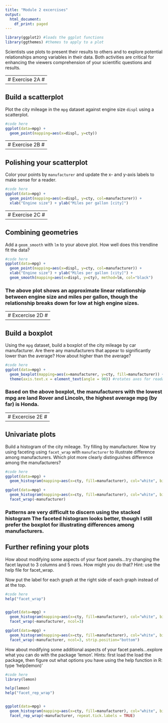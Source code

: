 ```yaml
---
title: "Module 2 excercises"
output:
  html_document:
    df_print: paged
---
```


```r
library(ggplot2) #loads the ggplot functions
library(ggthemes) #themes to apply to a plot
```

Scientists use plots to present their results to others and to explore potential relationships among variables in their data. Both activities are critical for enhancing the viewers comprehension of your scientific questions and results.


---------------
# Exercise 2A #
---------------

## Build a scatterplot

Plot the city mileage in the `mpg` dataset against engine size `displ` using a scatterplot.

```r
#code here
ggplot(data=mpg) +
  geom_point(mapping=aes(x=displ, y=cty))
```

---------------
# Exercise 2B #
---------------

## Polishing your scatterplot

Color your points by `manufacturer` and update the x- and y-axis labels to make sense for a reader. 

```r
#code here
ggplot(data=mpg) +
  geom_point(mapping=aes(x=displ, y=cty, col=manufacturer)) + 
  xlab("Engine size") + ylab("Miles per gallon [city]")
```

---------------
# Exercise 2C #
---------------

## Combining geometries

Add a `geom_smooth` with `lm` to your above plot. How well does this trendline fit the data? 
```r
#code here
ggplot(data=mpg) +
  geom_point(mapping=aes(x=displ, y=cty, col=manufacturer)) + 
  xlab("Engine size") + ylab("Miles per gallon [city]") +
  geom_smooth(mapping=aes(x=displ, y=cty), method=lm, col="black")
```

### The above plot shows an approximate linear relationship between engine size and miles per gallon, though the relationship breaks down for low at high engine sizes.

---------------
# Excercise 2D #
---------------

## Build a boxplot

Using the `mpg` dataset, build a boxplot of the city mileage by car manufacturer. Are there any manufacturers that appear to significantly lower than the average? How about higher than the average?
```r
#code here
ggplot(data=mpg) +
  geom_boxplot(mapping=aes(x=manufacturer, y=cty, fill=manufacturer)) +
  theme(axis.text.x = element_text(angle = 90)) #rotates axes for readability
```

### Based on the above boxplot, the manufacturers with the lowest mpg are land Rover and Lincoln, the highest average mpg (by far) is Honda.


----------------
# Excercise 2E #
----------------

## Univariate plots

Build a histogram of the city mileage. Try filling by manufacturer. Now try using faceting using `facet_wrap` with `manufacturer` to illustrate difference among manufacturers. Which plot more clearly distinguishes difference among the manufacturers?

```r
#code here
ggplot(data=mpg) +
  geom_histogram(mapping=aes(x=cty, fill=manufacturer), col="white", bins=10)

ggplot(data=mpg) +
  geom_histogram(mapping=aes(x=cty, fill=manufacturer), col="white", bins=10) + 
  facet_wrap(~manufacturer)
```

### Patterns are very difficult to discern using the stacked histogram The faceted histogram looks better, though I still prefer the boxplot for illustrating differences among manufacturers.

## Further refining your plots

How about modifying some aspects of your facet panels...try changing the facet layout to 3 columns and 5 rows. How might you do that? Hint: use the help file for facet_wrap.

Now put the label for each graph at the right side of each graph instead of at the top.

```r
#code here
help("facet_wrap")


ggplot(data=mpg) +
  geom_histogram(mapping=aes(x=cty, fill=manufacturer), col="white", bins=10) + 
  facet_wrap(~manufacturer, ncol=3)

ggplot(data=mpg) +
  geom_histogram(mapping=aes(x=cty, fill=manufacturer), col="white", bins=10) + 
  facet_wrap(~manufacturer, ncol=3, strip.position="bottom")

```

How about modifying some additional aspects of your facet panels...explore what you can do with the package 'lemon'. Hints: first load the load the package, then figure out what options you have using the help function in R: type 'help(lemon)'

```r
#code here
library(lemon)

help(lemon)
help("facet_rep_wrap")


ggplot(data=mpg) +
  geom_histogram(mapping=aes(x=cty, fill=manufacturer), col="white", bins=10) + 
  facet_rep_wrap(~manufacturer, repeat.tick.labels = TRUE)
```